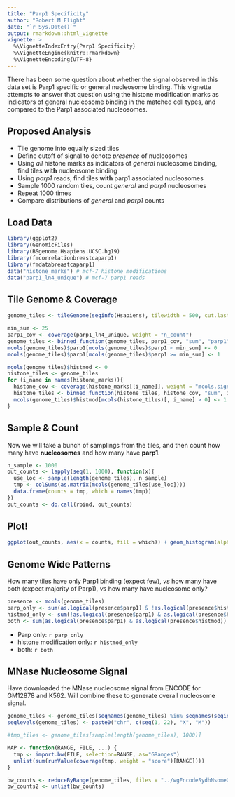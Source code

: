 ```yaml
---
title: "Parp1 Specificity"
author: "Robert M Flight"
date: "`r Sys.Date()`"
output: rmarkdown::html_vignette
vignette: >
  %\VignetteIndexEntry{Parp1 Specificity}
  %\VignetteEngine{knitr::rmarkdown}
  %\VignetteEncoding{UTF-8}
---
```


There has been some question about whether the signal observed in this data set is Parp1 specific or general nucleosome binding. This vignette attempts to answer that question using the histone modification marks as indicators of general nucleosome binding in the matched cell types, and compared to the Parp1 associated nucleosomes.

## Proposed Analysis

* Tile genome into equally sized tiles
* Define cutoff of signal to denote *presence* of nucleosomes
* Using *all* histone marks as indicators of *general* nucleosome binding, find tiles **with** nucleosome binding
* Using *parp1* reads, find tiles **with** parp1 associated nucleosomes
* Sample 1000 random tiles, count *general* and *parp1* nucleosomes
* Repeat 1000 times
* Compare distributions of *general* and *parp1* counts

## Load Data

```r
library(ggplot2)
library(GenomicFiles)
library(BSgenome.Hsapiens.UCSC.hg19)
library(fmcorrelationbreastcaparp1)
library(fmdatabreastcaparp1)
data("histone_marks") # mcf-7 histone modifications
data("parp1_ln4_unique") # mcf-7 parp1 reads
```

## Tile Genome & Coverage

```r
genome_tiles <- tileGenome(seqinfo(Hsapiens), tilewidth = 500, cut.last.tile.in.chrom = TRUE)
```

```r
min_sum <- 25
parp1_cov <- coverage(parp1_ln4_unique, weight = "n_count")
genome_tiles <- binned_function(genome_tiles, parp1_cov, "sum", "parp1")
mcols(genome_tiles)$parp1[mcols(genome_tiles)$parp1 < min_sum] <- 0
mcols(genome_tiles)$parp1[mcols(genome_tiles)$parp1 >= min_sum] <- 1
```

```r
mcols(genome_tiles)$histmod <- 0
histone_tiles <- genome_tiles
for (i_name in names(histone_marks)){
  histone_cov <- coverage(histone_marks[[i_name]], weight = "mcols.signal")
  histone_tiles <- binned_function(histone_tiles, histone_cov, "sum", i_name)
  mcols(genome_tiles)$histmod[mcols(histone_tiles)[, i_name] > 0] <- 1 
}
```

## Sample & Count

Now we will take a bunch of samplings from the tiles, and then count how many have **nucleosomes** and how many have **parp1**.

```r
n_sample <- 1000
out_counts <- lapply(seq(1, 1000), function(x){
  use_loc <- sample(length(genome_tiles), n_sample)
  tmp <- colSums(as.matrix(mcols(genome_tiles[use_loc])))
  data.frame(counts = tmp, which = names(tmp))
})
out_counts <- do.call(rbind, out_counts)
```

## Plot!

```r
ggplot(out_counts, aes(x = counts, fill = which)) + geom_histogram(alpha = 0.8, binwidth = 1, position = "identity")
```

## Genome Wide Patterns

How many tiles have only Parp1 binding (expect few), *vs* how many have both (expect majority of Parp1), *vs* how many have nucleosome only?

```r
presence <- mcols(genome_tiles)
parp_only <- sum(as.logical(presence$parp1) & !as.logical(presence$histmod))
histmod_only <- sum(!as.logical(presence$parp1) & as.logical(presence$histmod))
both <- sum(as.logical(presence$parp1) & as.logical(presence$histmod))
```

* Parp only: `r parp_only`
* histone modification only: `r histmod_only`
* both: `r both`

## MNase Nucleosome Signal

Have downloaded the MNase nucleosome signal from ENCODE for GM12878 and K562. Will combine these to generate overall nucleosome signal.

```r
genome_tiles <- genome_tiles[seqnames(genome_tiles) %in% seqnames(seqinfo(BigWigFile("../wgEncodeSydhNsomeGm12878Sig.bigWig")))]
seqlevels(genome_tiles) <- paste0("chr", c(seq(1, 22), "X", "M"))

#tmp_tiles <- genome_tiles[sample(length(genome_tiles), 1000)]

MAP <- function(RANGE, FILE, ...) {
  tmp <- import.bw(FILE, selection=RANGE, as="GRanges")
  unlist(sum(runValue(coverage(tmp, weight = "score")[RANGE])))
}

bw_counts <- reduceByRange(genome_tiles, files = "../wgEncodeSydhNsomeGm12878Sig.bigWig", MAP)
bw_counts2 <- unlist(bw_counts)
```

